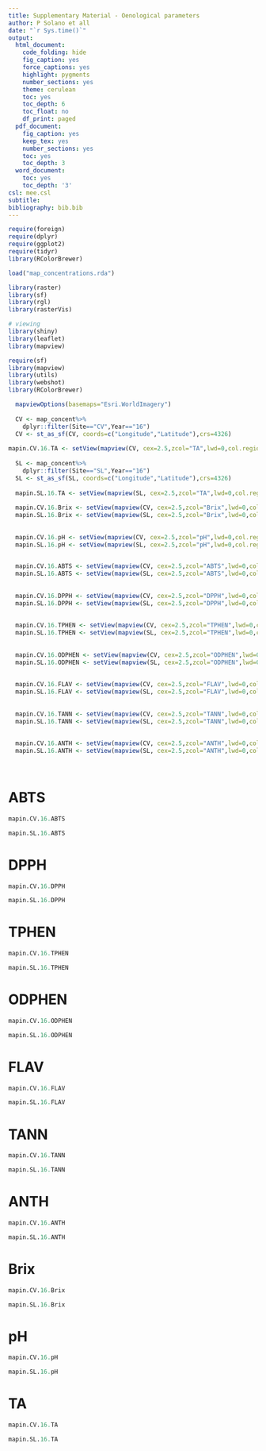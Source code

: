 ```yaml
---
title: Supplementary Material - Oenological parameters
author: P Solano et all
date: "`r Sys.time()`"
output:
  html_document:
    code_folding: hide
    fig_caption: yes
    force_captions: yes
    highlight: pygments
    number_sections: yes
    theme: cerulean
    toc: yes
    toc_depth: 6
    toc_float: no
    df_print: paged
  pdf_document:
    fig_caption: yes
    keep_tex: yes
    number_sections: yes
    toc: yes
    toc_depth: 3
  word_document:
    toc: yes
    toc_depth: '3'
csl: mee.csl
subtitle: 
bibliography: bib.bib
---
```



<!-- [cute](https://pchiroque.github.io/basicR/Oil-summary.html) -->

```r

require(foreign)
require(dplyr)
require(ggplot2)
require(tidyr)
library(RColorBrewer)

load("map_concentrations.rda")

library(raster)
library(sf)
library(rgl)
library(rasterVis)

# viewing
library(shiny)
library(leaflet)
library(mapview)

require(sf)
library(mapview)
library(utils)
library(webshot)
library(RColorBrewer)

  mapviewOptions(basemaps="Esri.WorldImagery")
  
  CV <- map_concent%>%
    dplyr::filter(Site=="CV",Year=="16")
  CV <- st_as_sf(CV, coords=c("Longitude","Latitude"),crs=4326)
  
mapin.CV.16.TA <- setView(mapview(CV, cex=2.5,zcol="TA",lwd=0,col.regions=brewer.pal(9, "YlOrRd"))@map,zoom=18,lat=41.29383,lng=-7.72055)
  
  SL <- map_concent%>%
    dplyr::filter(Site=="SL",Year=="16")
  SL <- st_as_sf(SL, coords=c("Longitude","Latitude"),crs=4326)
  
  mapin.SL.16.TA <- setView(mapview(SL, cex=2.5,zcol="TA",lwd=0,col.regions=brewer.pal(9, "YlOrRd"))@map,zoom=18,lat=41.15468,lng=-7.62829)
  
  mapin.CV.16.Brix <- setView(mapview(CV, cex=2.5,zcol="Brix",lwd=0,col.regions=brewer.pal(9, "YlOrRd"))@map,zoom=18,lat=41.29383,lng=-7.72055)
  mapin.SL.16.Brix <- setView(mapview(SL, cex=2.5,zcol="Brix",lwd=0,col.regions=brewer.pal(9, "YlOrRd"))@map,zoom=18,lat=41.15468,lng=-7.62829)
  
  
  mapin.CV.16.pH <- setView(mapview(CV, cex=2.5,zcol="pH",lwd=0,col.regions=brewer.pal(9, "YlOrRd"))@map,zoom=18,lat=41.29383,lng=-7.72055)
  mapin.SL.16.pH <- setView(mapview(SL, cex=2.5,zcol="pH",lwd=0,col.regions=brewer.pal(9, "YlOrRd"))@map,zoom=18,lat=41.15468,lng=-7.62829)
  

  mapin.CV.16.ABTS <- setView(mapview(CV, cex=2.5,zcol="ABTS",lwd=0,col.regions=brewer.pal(9, "YlOrRd"))@map,zoom=18,lat=41.29383,lng=-7.72055)
  mapin.SL.16.ABTS <- setView(mapview(SL, cex=2.5,zcol="ABTS",lwd=0,col.regions=brewer.pal(9, "YlOrRd"))@map,zoom=18,lat=41.15468,lng=-7.62829)
  
  
  mapin.CV.16.DPPH <- setView(mapview(CV, cex=2.5,zcol="DPPH",lwd=0,col.regions=brewer.pal(9, "YlOrRd"))@map,zoom=18,lat=41.29383,lng=-7.72055)
  mapin.SL.16.DPPH <- setView(mapview(SL, cex=2.5,zcol="DPPH",lwd=0,col.regions=brewer.pal(9, "YlOrRd"))@map,zoom=18,lat=41.15468,lng=-7.62829)
  
  
  mapin.CV.16.TPHEN <- setView(mapview(CV, cex=2.5,zcol="TPHEN",lwd=0,col.regions=brewer.pal(9, "YlOrRd"))@map,zoom=18,lat=41.29383,lng=-7.72055)
  mapin.SL.16.TPHEN <- setView(mapview(SL, cex=2.5,zcol="TPHEN",lwd=0,col.regions=brewer.pal(9, "YlOrRd"))@map,zoom=18,lat=41.15468,lng=-7.62829)
  
  
  mapin.CV.16.ODPHEN <- setView(mapview(CV, cex=2.5,zcol="ODPHEN",lwd=0,col.regions=brewer.pal(9, "YlOrRd"))@map,zoom=18,lat=41.29383,lng=-7.72055)
  mapin.SL.16.ODPHEN <- setView(mapview(SL, cex=2.5,zcol="ODPHEN",lwd=0,col.regions=brewer.pal(9, "YlOrRd"))@map,zoom=18,lat=41.15468,lng=-7.62829)
  
 
  mapin.CV.16.FLAV <- setView(mapview(CV, cex=2.5,zcol="FLAV",lwd=0,col.regions=brewer.pal(9, "YlOrRd"))@map,zoom=18,lat=41.29383,lng=-7.72055)
  mapin.SL.16.FLAV <- setView(mapview(SL, cex=2.5,zcol="FLAV",lwd=0,col.regions=brewer.pal(9, "YlOrRd"))@map,zoom=18,lat=41.15468,lng=-7.62829)
  
  
  mapin.CV.16.TANN <- setView(mapview(CV, cex=2.5,zcol="TANN",lwd=0,col.regions=brewer.pal(9, "YlOrRd"))@map,zoom=18,lat=41.29383,lng=-7.72055)
  mapin.SL.16.TANN <- setView(mapview(SL, cex=2.5,zcol="TANN",lwd=0,col.regions=brewer.pal(9, "YlOrRd"))@map,zoom=18,lat=41.15468,lng=-7.62829)
  
  
  mapin.CV.16.ANTH <- setView(mapview(CV, cex=2.5,zcol="ANTH",lwd=0,col.regions=brewer.pal(9, "YlOrRd"))@map,zoom=18,lat=41.29383,lng=-7.72055)
  mapin.SL.16.ANTH <- setView(mapview(SL, cex=2.5,zcol="ANTH",lwd=0,col.regions=brewer.pal(9, "YlOrRd"))@map,zoom=18,lat=41.15468,lng=-7.62829)
  
  
```


# ABTS

```r

mapin.CV.16.ABTS

mapin.SL.16.ABTS

```

# DPPH

```r
mapin.CV.16.DPPH

mapin.SL.16.DPPH

```

# TPHEN 

```r

mapin.CV.16.TPHEN

mapin.SL.16.TPHEN

```


# ODPHEN 

```r

mapin.CV.16.ODPHEN

mapin.SL.16.ODPHEN

```

# FLAV 

```r

mapin.CV.16.FLAV

mapin.SL.16.FLAV

```


# TANN 

```r

mapin.CV.16.TANN

mapin.SL.16.TANN

```

# ANTH 

```r

mapin.CV.16.ANTH

mapin.SL.16.ANTH

```

# Brix 

```r

mapin.CV.16.Brix

mapin.SL.16.Brix

```

# pH 

```r

mapin.CV.16.pH

mapin.SL.16.pH

```

# TA 

```r

mapin.CV.16.TA

mapin.SL.16.TA

```

